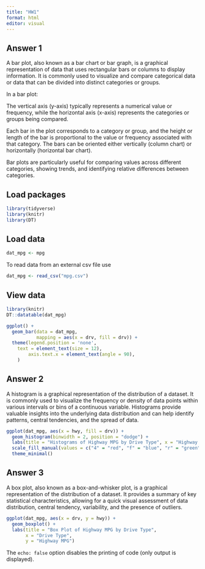 ---
title: "HW1"
format: html
editor: visual
---

## Answer 1

A bar plot, also known as a bar chart or bar graph, is a graphical representation of data that uses rectangular bars or columns to display information. It is commonly used to visualize and compare categorical data or data that can be divided into distinct categories or groups.

In a bar plot:

The vertical axis (y-axis) typically represents a numerical value or frequency, while the horizontal axis (x-axis) represents the categories or groups being compared.

Each bar in the plot corresponds to a category or group, and the height or length of the bar is proportional to the value or frequency associated with that category. The bars can be oriented either vertically (column chart) or horizontally (horizontal bar chart).

Bar plots are particularly useful for comparing values across different categories, showing trends, and identifying relative differences between categories.

## Load packages

```{r, message = FALSE}
library(tidyverse)
library(knitr)
library(DT)

```

## Load data

```{r}
dat_mpg <- mpg

```

To read data from an external csv file use

```{r}
dat_mpg <- read_csv("mpg.csv")

```

## View data

```{r}
library(knitr)
DT::datatable(dat_mpg)
```

```{r}
ggplot() + 
  geom_bar(data = dat_mpg, 
           mapping = aes(x = drv, fill = drv)) + 
  theme(legend.position = 'none',
    text = element_text(size = 12),
        axis.text.x = element_text(angle = 90),
    )
```

## Answer 2

A histogram is a graphical representation of the distribution of a dataset. It is commonly used to visualize the frequency or density of data points within various intervals or bins of a continuous variable. Histograms provide valuable insights into the underlying data distribution and can help identify patterns, central tendencies, and the spread of data.

```{r}
ggplot(dat_mpg, aes(x = hwy, fill = drv)) +
  geom_histogram(binwidth = 2, position = "dodge") +
  labs(title = "Histograms of Highway MPG by Drive Type", x = "Highway MPG", y = "Frequency") +
  scale_fill_manual(values = c("4" = "red", "f" = "blue", "r" = "green")) +
  theme_minimal()
```

## Answer 3

A box plot, also known as a box-and-whisker plot, is a graphical representation of the distribution of a dataset. It provides a summary of key statistical characteristics, allowing for a quick visual assessment of data distribution, central tendency, variability, and the presence of outliers.

```{r}
ggplot(dat_mpg, aes(x = drv, y = hwy)) +
  geom_boxplot() +
  labs(title = "Box Plot of Highway MPG by Drive Type",
       x = "Drive Type",
       y = "Highway MPG")
```

The `echo: false` option disables the printing of code (only output is displayed).
